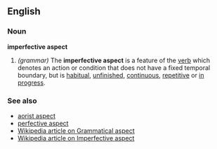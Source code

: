 ==English==
===Noun===
'''imperfective aspect'''

#''(grammar)'' The '''imperfective aspect''' is a feature of the [[verb]] which denotes an action or condition that does not have a fixed temporal boundary, but is [[habitual]], [[unfinished]], [[continuous]], [[repetitive]] or [[in progress]].

===See also===
*[[aorist aspect]]
*[[perfective aspect]]
*[[w:Grammatical aspect|Wikipedia article on Grammatical aspect]]
*[[w:Imperfective aspect|Wikipedia article on Imperfective aspect]]
